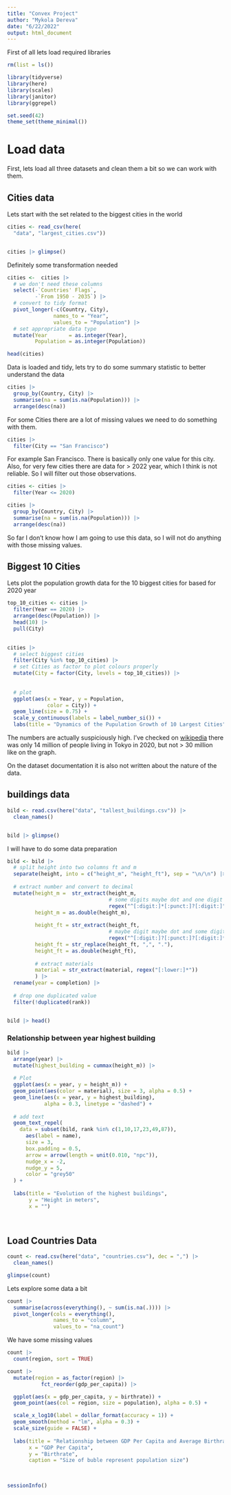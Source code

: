 ```yaml
---
title: "Convex Project"
author: "Mykola Dereva"
date: "6/22/2022"
output: html_document
---
```


First of all lets load required libraries

```r
rm(list = ls())

library(tidyverse)
library(here)
library(scales)
library(janitor)
library(ggrepel)

set.seed(42)
theme_set(theme_minimal())
```

# Load data

First, lets load all three datasets and clean them a bit so we can work with them.

## Cities data

Lets start with the set related to the biggest cities in the world

```r
cities <- read_csv(here(
  "data", "largest_cities.csv")) 


cities |> glimpse()
```

Definitely some transformation needed 

```r
cities <-  cities |> 
  # we don't need these columns
  select(-`Countries' Flags`,
         -`From 1950 - 2035`) |>  
  # convert to tidy format
  pivot_longer(-c(Country, City), 
               names_to = "Year",
               values_to = "Population") |> 
  # set appropriate data type 
  mutate(Year       = as.integer(Year),
         Population = as.integer(Population)) 

head(cities)
```

Data is loaded and tidy, lets try to do some summary statistic to better understand the data

```r
cities |> 
  group_by(Country, City) |> 
  summarise(na = sum(is.na(Population))) |> 
  arrange(desc(na))
```

For some Cities there are a lot of missing values we need to do something with them.

```r
cities |> 
  filter(City == "San Francisco")  
```

For example San Francisco. There is basically only one value for this city. Also, for very few cities there are data for > 2022 year, which I think is not reliable. So I will filter out those observations.

```r
cities <- cities |> 
  filter(Year <= 2020)
```

```r
cities |> 
  group_by(Country, City) |> 
  summarise(na = sum(is.na(Population))) |> 
  arrange(desc(na))
```

So far I don't know how I am going to use this data, so I will not do anything with those missing values.

## Biggest 10 Cities

Lets plot the population growth data for the 10 biggest cities for based for 2020 year

```r
top_10_cities <- cities |> 
  filter(Year == 2020) |> 
  arrange(desc(Population)) |> 
  head(10) |> 
  pull(City)
  
```

```r
cities |> 
  # select biggest cities
  filter(City %in% top_10_cities) |> 
  # set Cities as factor to plot colours properly
  mutate(City = factor(City, levels = top_10_cities)) |> 
  
  
  # plot
  ggplot(aes(x = Year, y = Population, 
             color = City)) + 
  geom_line(size = 0.75) +
  scale_y_continuous(labels = label_number_si()) +
  labs(title = "Dynamics of the Pupulation Growth of 10 Largest Cities")
```

The numbers are actually suspiciously high. I've checked on [wikipedia](https://en.wikipedia.org/wiki/Tokyo#Demographics) there was only 14 million of people living in Tokyo in 2020, but not > 30 million like on the graph. 

On the dataset documentation it is also not written about the nature of the data. 


## buildings data 

```r
bild <- read.csv(here("data", "tallest_buildings.csv")) |>
  clean_names()


bild |> glimpse()
```
I will have to do some data preparation 

```r
bild <- bild |> 
  # split height into two columns ft and m 
  separate(height, into = c("height_m", "height_ft"), sep = "\n/\n") |> 
  
  # extract number and convert to decimal 
  mutate(height_m =  str_extract(height_m,
                                 # some digits maybe dot and one digit
                                 regex("^[:digit:]*[:punct:]?[:digit:]")),
         height_m = as.double(height_m),
         
         height_ft = str_extract(height_ft, 
                                 # maybe digit maybe dot and some digits
                                 regex("^[:digit:]?[:punct:]?[:digit:]*")),
         height_ft = str_replace(height_ft, ",", "."),
         height_ft = as.double(height_ft), 
         
         # extract materials 
         material = str_extract(material, regex("[:lower:]*"))
         ) |> 
  rename(year = completion) |> 
  
  # drop one duplicated value
  filter(!duplicated(rank))


bild |> head()
```


### Relationship between year highest building 


```r
bild |> 
  arrange(year) |> 
  mutate(highest_building = cummax(height_m)) |> 
  
  # Plot
  ggplot(aes(x = year, y = height_m)) +
  geom_point(aes(color = material), size = 3, alpha = 0.5) +
  geom_line(aes(x = year, y = highest_building),
            alpha = 0.3, linetype = "dashed") +
  
  # add text 
  geom_text_repel(
    data = subset(bild, rank %in% c(1,10,17,23,49,87)),
      aes(label = name),
      size = 3,
      box.padding = 0.5,
      arrow = arrow(length = unit(0.010, "npc")),
      nudge_x = -2,
      nudge_y = 5,
      color = "grey50"
  ) +
  
  labs(title = "Evolution of the highest buildings",
       y = "Height in meters",
       x = "") 
  
  
```


## Load Countries Data

```r
count <- read.csv(here("data", "countries.csv"), dec = ",") |> 
  clean_names()

glimpse(count)
```




Lets explore some data a bit 

```r
count |> 
  summarise(across(everything(), ~ sum(is.na(.)))) |> 
  pivot_longer(cols = everything(),
               names_to = "column",
               values_to = "na_count")
```

We have some missing values


```r
count |> 
  count(region, sort = TRUE)
```


```r
count |> 
  mutate(region = as_factor(region) |> 
           fct_reorder(gdp_per_capita)) |> 

  ggplot(aes(x = gdp_per_capita, y = birthrate)) +
  geom_point(aes(col = region, size = population), alpha = 0.5) +

  scale_x_log10(label = dollar_format(accuracy = 1)) +
  geom_smooth(method = "lm", alpha = 0.3) + 
  scale_size(guide = FALSE) +
  
  labs(title = "Relationship between GDP Per Capita and Average Birthrate",
       x = "GDP Per Capita", 
       y = "Birthrate",
       caption = "Size of buble represent population size")
  
  


```




```r
sessionInfo()
```
